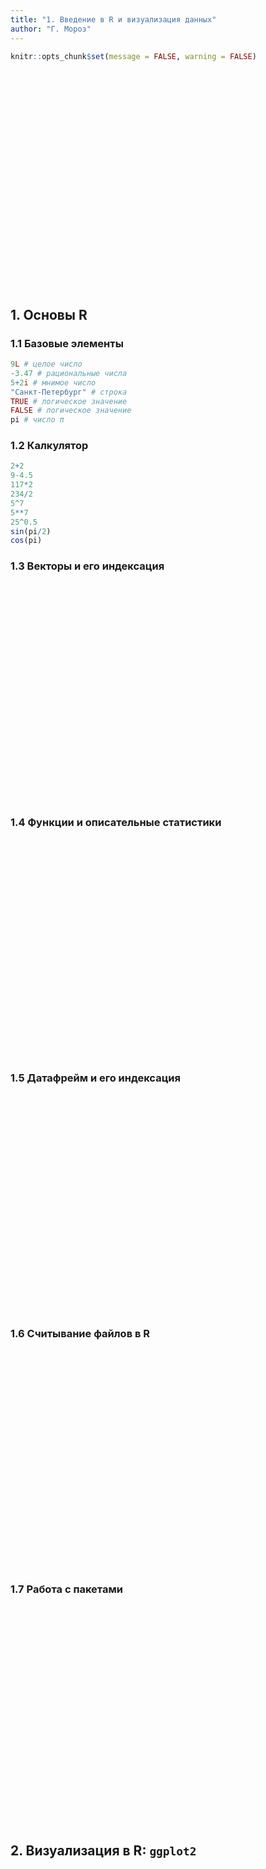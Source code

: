 ```yaml
---
title: "1. Введение в R и визуализация данных"
author: "Г. Мороз"
---
```


```r
knitr::opts_chunk$set(message = FALSE, warning = FALSE)
```

<style>
.parallax {
    /* The image used */
    background-image: url("1_logo.jpg");

    /* Set a specific height */
    min-height: 350px; 

    /* Create the parallax scrolling effect */
    background-attachment: fixed;
    background-position: center;
    background-repeat: no-repeat;
    background-size: auto;
}
</style>

<div class="parallax"></div>


## 1. Основы R
### 1.1 Базовые элементы
```r
9L # целое число
-3.47 # рациональные числа
5+2i # мнимое число
"Санкт-Петербург" # строка
TRUE # логическое значение
FALSE # логическое значение
pi # число π
```

### 1.2 Калкулятор
```r
2+2
9-4.5
117*2
234/2
5^7
5**7
25^0.5
sin(pi/2)
cos(pi)
```

### 1.3 Векторы и его индексация

<div class="parallax"></div>

### 1.4 Функции и описательные статистики

<div class="parallax"></div>

### 1.5 Датафрейм и его индексация

<div class="parallax"></div>

### 1.6 Считывание файлов в R

<div class="parallax"></div>

### 1.7 Работа с пакетами

<div class="parallax"></div>

## 2. Визуализация в R: `ggplot2`

<div class="parallax"></div>
